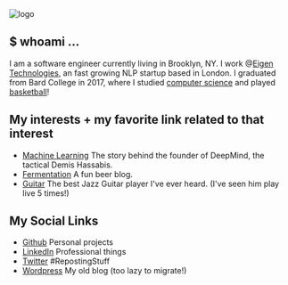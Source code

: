 
<div className={styles["Welcome"]}>

<div className={styles["logo"]}>
  <img src={me_code} className={styles["logo"]} alt="logo" />
</div>

## $ whoami ... 
I am a software engineer currently living in Brooklyn, NY. 
I work @[Eigen Technologies](https://eigentech.com), an fast growing NLP startup based in London.
I graduated from Bard College in 2017, where I studied [computer science](https://patrickkellyanalytics.files.wordpress.com/2017/05/sproj_poster2.pdf) and played [basketball](https://www.youtube.com/watch?v=JNQqp4PhMk8)!

## My interests + my favorite link related to that interest
- [Machine Learning](https://medium.com/x8-the-ai-community/rise-of-deep-mind-googles-general-purpose-ai-699d388a95cf) The story behind the founder of DeepMind, the tactical Demis Hassabis. 
- [Fermentation](https://www.hopculture.com) A fun beer blog. 
- [Guitar](http://www.julianlage.com) The best Jazz Guitar player I've ever heard. (I've seen him play live 5 times!)

## My Social Links

- [Github](https://github.com/pk8189) Personal projects
- [LinkedIn](https://www.linkedin.com/in/patrick-kelly-113371b5/) Professional things
- [Twitter](https://twitter.com/pmkelly4444) #RepostingStuff
- [Wordpress](https://patrickkellyanalytics.wordpress.com) My old blog (too lazy to migrate!)

</div>